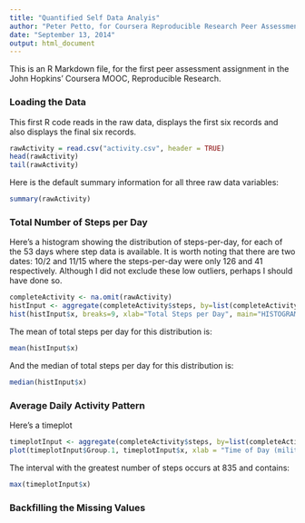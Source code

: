```yaml
---
title: "Quantified Self Data Analyis"
author: "Peter Petto, for Coursera Reproducible Research Peer Assessment #1"
date: "September 13, 2014"
output: html_document
---
```

This is an R Markdown file, for the first peer assessment assignment in the John Hopkins' Coursera MOOC, Reproducible Research.

### Loading the Data

This first R code reads in the raw data, displays the first six records and also displays the final six records.

```r
rawActivity = read.csv("activity.csv", header = TRUE)
head(rawActivity)
tail(rawActivity)
```

Here is the default summary information for all three raw data variables:

```r
summary(rawActivity)
```

### Total Number of Steps per Day

Here's a histogram showing the distribution of steps-per-day, for each of the 53 days where step data is available. It is worth noting that there are two dates: 10/2 and 11/15 where the steps-per-day were only 126 and 41 respectively. Although I did not exclude these low outliers, perhaps I should have done so.

```r
completeActivity <- na.omit(rawActivity)
histInput <- aggregate(completeActivity$steps, by=list(completeActivity$date), FUN=sum)
hist(histInput$x, breaks=9, xlab="Total Steps per Day", main="HISTOGRAM")
```

The mean of total steps per day for this distribution is:

```r
mean(histInput$x)
```

And the median of total steps per day for this distribution is:

```r
median(histInput$x)
```

### Average Daily Activity Pattern

Here's a timeplot

```r
timeplotInput <- aggregate(completeActivity$steps, by=list(completeActivity$interval), FUN=mean)
plot(timeplotInput$Group.1, timeplotInput$x, xlab = "Time of Day (military format", ylab = "Average Number of Steps (5min intervals)", main = "Steps, by Time of Day", type ="l")
```

The interval with the greatest number of steps occurs at 835 and contains:

```r
max(timeplotInput$x)
```

### Backfilling the Missing Values

